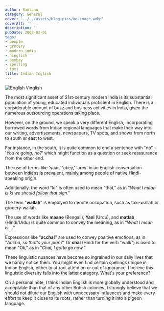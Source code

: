 ```yaml
---
author: Santanu
category: General
cover: '../../assets/blog_pics/no-image.webp'
coverAlt: ''
description: ''
pubDate: 2008-02-01
tags:
- people
- grocery
- modern india
- hinglish
- bombay
- spelling
- taxi
title: Indian Inglish
---
```



<Image src={pic1} alt="English Vinglish"/>

The most significant asset of 21st-century modern India is its substantial population of young, educated individuals proficient in English. There is a considerable amount of buzz and business activities in India, given the numerous outsourcing operations taking place.

However, on the ground, we speak a very different English, incorporating borrowed words from Indian regional languages that make their way into our writing, advertisements, newspapers, TV spots, and shows from north to south or east to west.

For instance, in the south, it is quite common to end a sentence with "no" – '*You're going, no?*' which might function as a question or seek reassurance from the other end.

The use of terms like 'yaar,' 'abey,' 'arey' in an English conversation between Indians is prevalent, mainly among people of native Hindi-speaking origin.

Additionally, the word "ki" is often used to mean "that," as in "*What I mean is ki we should follow that sign*."

The term "**wallah**" is employed to denote occupation, such as taxi-wallah or grocery-wallah.

The use of words like **maane** (Bengali), **Yani** (Urdu), and **matlab** (Hindi/Urdu) is quite common to convey the meaning, as in "*What I mean is...*."

Expressions like "**accha!**" are used to convey positive emotions, as in "*Accha, so that's your plan?*" Or **chal** (Hindi for the verb "walk") is used to mean "Ok," as in "*Chal, I gotta go now.*"

These linguistic nuances have become so ingrained in our daily lives that we hardly notice them. You might even find certain spellings unique in Indian English, either to attract attention or out of ignorance. I believe this linguistic diversity falls into the latter category. What's your preference?

On a personal note, I think Indian English is more globally understood and acceptable than that of any other British colonies. I strongly believe that we should not dilute our English with unnecessary influences and make every effort to keep it close to its roots, rather than turning it into a pigeon language.